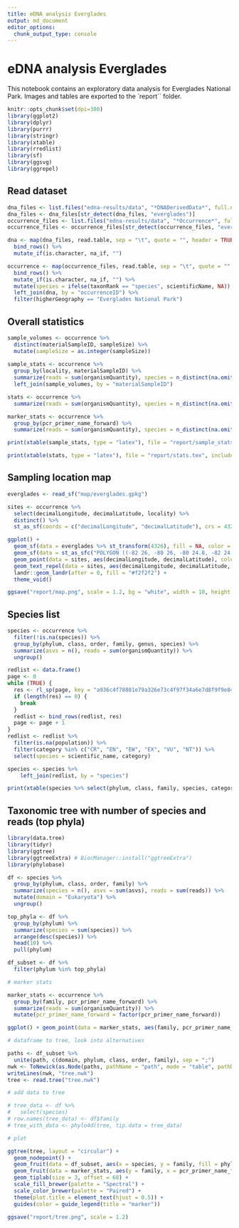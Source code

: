 ```yaml
---
title: eDNA analysis Everglades
output: md_document
editor_options: 
  chunk_output_type: console
---
```


# eDNA analysis Everglades

This notebook contains an exploratory data analysis for Everglades National Park. Images and tables are exported to the `report`` folder.

```r
knitr::opts_chunk$set(dpi=300)
library(ggplot2)
library(dplyr)
library(purrr)
library(stringr)
library(xtable)
library(rredlist)
library(sf)
library(ggsvg)
library(ggrepel)
```

## Read dataset

```r
dna_files <- list.files("edna-results/data", "*DNADerivedData*", full.names = TRUE)
dna_files <- dna_files[str_detect(dna_files, "everglades")]
occurrence_files <- list.files("edna-results/data", "*Occurrence*", full.names = TRUE)
occurrence_files <- occurrence_files[str_detect(occurrence_files, "everglades")]

dna <- map(dna_files, read.table, sep = "\t", quote = "", header = TRUE) %>%
  bind_rows() %>%
  mutate_if(is.character, na_if, "")

occurrence <- map(occurrence_files, read.table, sep = "\t", quote = "", header = TRUE) %>%
  bind_rows() %>%
  mutate_if(is.character, na_if, "") %>%
  mutate(species = ifelse(taxonRank == "species", scientificName, NA)) %>%
  left_join(dna, by = "occurrenceID") %>%
  filter(higherGeography == "Everglades National Park")
```

## Overall statistics

```r
sample_volumes <- occurrence %>%
  distinct(materialSampleID, sampleSize) %>%
  mutate(sampleSize = as.integer(sampleSize))
  
sample_stats <- occurrence %>%
  group_by(locality, materialSampleID) %>%
  summarize(reads = sum(organismQuantity), species = n_distinct(na.omit(species)), asvs = n_distinct(DNA_sequence)) %>%
  left_join(sample_volumes, by = "materialSampleID")

stats <- occurrence %>%
  summarize(reads = sum(organismQuantity), species = n_distinct(na.omit(species)), asvs = n_distinct(DNA_sequence))

marker_stats <- occurrence %>%
  group_by(pcr_primer_name_forward) %>%
  summarize(reads = sum(organismQuantity), species = n_distinct(na.omit(species)), asvs = n())

print(xtable(sample_stats, type = "latex"), file = "report/sample_stats.tex", include.rownames = FALSE, tabular.environment = "longtable", floating = FALSE)

print(xtable(stats, type = "latex"), file = "report/stats.tex", include.rownames = FALSE, tabular.environment = "longtable", floating = FALSE)
```

## Sampling location map

```r
everglades <- read_sf("map/everglades.gpkg")

sites <- occurrence %>%
  select(decimalLongitude, decimalLatitude, locality) %>%
  distinct() %>%
  st_as_sf(coords = c("decimalLongitude", "decimalLatitude"), crs = 4326, remove = FALSE)

ggplot() +
  geom_sf(data = everglades %>% st_transform(4326), fill = NA, color = alpha("#237d2a", 0.5), lwd = 2) +
  geom_sf(data = st_as_sfc("POLYGON ((-82 26, -80 26, -80 24.8, -82 24.8, -82 26))", crs = 4326), fill = NA, color = NA) +
  geom_point(data = sites, aes(decimalLongitude, decimalLatitude), color = "#e3007d", shape = 21, stroke = 2, size = 3) +
  geom_text_repel(data = sites, aes(decimalLongitude, decimalLatitude, label = locality), size = 5, box.padding = 2, point.padding = 1, force_pull = 0.1) +
  landr::geom_landr(after = 0, fill = "#f2f2f2") +
  theme_void()

ggsave("report/map.png", scale = 1.2, bg = "white", width = 10, height = 7)
```

## Species list

```r
species <- occurrence %>%
  filter(!is.na(species)) %>%
  group_by(phylum, class, order, family, genus, species) %>%
  summarize(asvs = n(), reads = sum(organismQuantity)) %>%
  ungroup()

redlist <- data.frame()
page <- 0
while (TRUE) {
  res <- rl_sp(page, key = "a936c4f78881e79a326e73c4f97f34a6e7d8f9f9e84342bff73c3ceda14992b9")$result
  if (length(res) == 0) {
    break
  }
  redlist <- bind_rows(redlist, res)
  page <- page + 1
}
redlist <- redlist %>%
  filter(is.na(population)) %>%
  filter(category %in% c("CR", "EN", "EW", "EX", "VU", "NT")) %>%
  select(species = scientific_name, category)

species <- species %>%
    left_join(redlist, by = "species")

print(xtable(species %>% select(phylum, class, family, species, category), type = "latex"), file = "report/species.tex", include.rownames = FALSE, tabular.environment = "longtable", floating = FALSE)
```

## Taxonomic tree with number of species and reads (top phyla)

```r
library(data.tree)
library(tidyr)
library(ggtree)
library(ggtreeExtra) # BiocManager::install("ggtreeExtra")
library(phylobase)

df <- species %>%
  group_by(phylum, class, order, family) %>%
  summarize(species = n(), asvs = sum(asvs), reads = sum(reads)) %>%
  mutate(domain = "Eukaryota") %>%
  ungroup()

top_phyla <- df %>%
  group_by(phylum) %>%
  summarize(species = sum(species)) %>%
  arrange(desc(species)) %>%
  head(10) %>%
  pull(phylum)

df_subset <- df %>%
  filter(phylum %in% top_phyla)

# marker stats

marker_stats <- occurrence %>%
  group_by(family, pcr_primer_name_forward) %>%
  summarize(reads = sum(organismQuantity)) %>%
  mutate(pcr_primer_name_forward = factor(pcr_primer_name_forward))

ggplot() + geom_point(data = marker_stats, aes(family, pcr_primer_name_forward, size = reads))

# dataframe to tree, look into alternatives

paths <- df_subset %>%
  unite(path, c(domain, phylum, class, order, family), sep = ";")
nwk <- ToNewick(as.Node(paths, pathName = "path", mode = "table", pathDelimiter = ";"))
writeLines(nwk, "tree.nwk")
tree <- read.tree("tree.nwk")

# add data to tree

# tree_data <- df %>%
#   select(species)
# row.names(tree_data) <- df$family
# tree_with_data <- phylo4d(tree, tip.data = tree_data)

# plot

ggtree(tree, layout = "circular") +
  geom_nodepoint() +
  geom_fruit(data = df_subset, aes(x = species, y = family, fill = phylum), geom = geom_bar, stat = "identity") +
  geom_fruit(data = marker_stats, aes(y = family, x = pcr_primer_name_forward, size = reads, color = pcr_primer_name_forward), geom = geom_point, name = "marker") +
  geom_tiplab(size = 3, offset = 60) +
  scale_fill_brewer(palette = "Spectral") +
  scale_color_brewer(palette = "Paired") +
  theme(plot.title = element_text(hjust = 0.5)) +
  guides(color = guide_legend(title = "marker"))

ggsave("report/tree.png", scale = 1.2)
```
